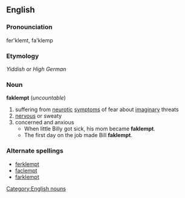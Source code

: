 == English ==
=== Pronounciation ===
fer'klemt, fa'klemp
=== Etymology ===
{{Cattag2|Yiddish language|Yiddish derivations}}
''Yiddish'' or ''High German''

=== Noun ===
[[Category:English nouns]]
'''faklempt''' (''uncountable'')
# suffering from [[neurotic]] [[symptom]]s of fear about [[imaginary]] threats
# [[nervous]] or sweaty
# concerned and anxious
#* When little Billy got sick, his mom became '''faklempt'''.
#* The first day on the job made Bill '''faklempt'''.
=== Alternate spellings ===
*[[ferklempt]]
*[[faclempt]]
*[[farklempt]]